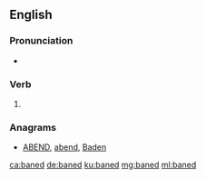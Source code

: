 ==English==

===Pronunciation===
* {{IPA|/beɪnd/|lang=en}}

===Verb===
{{head|en|verb form}}

# {{en-past of|bane}}

===Anagrams===
* [[ABEND#English|ABEND]], [[abend#English|abend]], [[Baden#English|Baden]]

[[ca:baned]]
[[de:baned]]
[[ku:baned]]
[[mg:baned]]
[[ml:baned]]